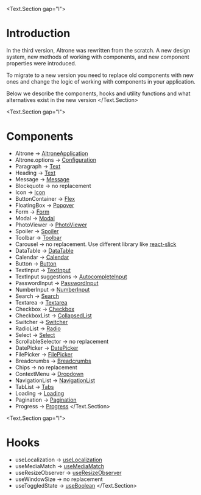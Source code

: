 
<Text.Section gap="l">
  # Introduction

  In the third version, Altrone was rewritten from the scratch. A new design system, new methods of working with components,
  and new component properties were introduced.

  To migrate to a new version you need to replace old components with new ones and change the logic of working with components in your application.

  Below we describe the components, hooks and utility functions and what alternatives exist in the new version
</Text.Section>

<Text.Section gap="l">
  # Components

  - Altrone -> [AltroneApplication](/components/application)
  - Altrone.options -> [Configuration](/components/configuration)
  - Paragraph -> [Text](/components/text)
  - Heading -> [Text](/components/text)
  - Message -> [Message](/components/message)
  - Blockquote -> no replacement
  - Icon -> [Icon](/components/icon)
  - ButtonContainer -> [Flex](/components/flex)
  - FloatingBox -> [Popover](/components/popover)
  - Form -> [Form](/components/form)
  - Modal -> [Modal](/components/modal)
  - PhotoViewer -> [PhotoViewer](/components/photoViewer)
  - Spoiler -> [Spoiler](/components/spoiler)
  - Toolbar -> [Toolbar](/components/toolbar)
  - Carousel -> no replacement. Use different library like [react-slick](https://www.npmjs.com/package/react-slick)
  - DataTable -> [DataTable](/components/dataTable)
  - Calendar -> [Calendar](/components/calendar)
  - Button -> [Button](/components/button)
  - TextInput -> [TextInput](/components/textInput)
  - TextInput suggestions -> [AutocompleteInput](/components/autocompleteInput)
  - PasswordInput -> [PasswordInput](/components/passwordInput)
  - NumberInput -> [NumberInput](/components/numberInput)
  - Search -> [Search](/components/search)
  - Textarea -> [Textarea](/components/textarea)
  - Checkbox -> [Checkbox](/components/checkbox)
  - CheckboxList -> [CollapsedList](/components/collapsedList)
  - Switcher -> [Switcher](/components/switcher)
  - RadioList -> [Radio](/components/radio)
  - Select -> [Select](/components/select)
  - ScrollableSelector -> no replacement
  - DatePicker -> [DatePicker](/components/datePicker)
  - FilePicker -> [FilePicker](/components/filePicker)
  - Breadcrumbs -> [Breadcrumbs](/components/breadcrumbs)
  - Chips -> no replacement
  - ContextMenu -> [Dropdown](/components/dropdown)
  - NavigationList -> [NavigationList](/components/navigationList)
  - TabList -> [Tabs](/components/tabs)
  - Loading -> [Loading](/components/loading)
  - Pagination -> [Pagination](/components/pagination)
  - Progress -> [Progress](/components/progress)
</Text.Section>

<Text.Section gap="l">
  # Hooks

  - useLocalization -> [useLocalization](/api/useLocalization)
  - useMediaMatch -> [useMediaMatch](/api/useMediaMatch)
  - useResizeObserver -> [useResizeObserver](/api/useResizeObserver)
  - useWindowSize -> no replacement
  - useToggledState -> [useBoolean](/api/useBoolean)
</Text.Section>